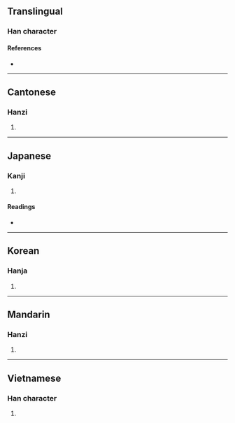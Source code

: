 {{character info/new}}
==Translingual==

===Han character===
{{Han char|rn=30|rad=口|as=12|sn=15|four=|canj=RBKF|ids=⿰口然}}

====References====
* {{Han ref|kx=0206.230|dkj=04237|hdz=10685.130|uh=562B|ud=22059}}

----

==Cantonese==

===Hanzi===
{{yue-hanzi|jyut=[[jin4]]|y=yin4}}

# {{defn|lang=yue|sort=口12}}

----

==Japanese==

===Kanji===
{{ja-kanji|grade=|rs=口12}}

# {{defn|lang=ja|sort=口12}}

====Readings====
* {{ja-readings|on=[[だ]] (da), [[なん]] (nan), [[ぜん]] (zen), [[ねん]] (nen)|kun=[[こたえる]] (kotaeru)}}

----

==Korean==

===Hanja===
{{ko-hanja|hangeul=[[연]]|rv=yeon|mr=yŏn}}

# {{defn|lang=ko|sort=口12}}

----

==Mandarin==

===Hanzi===
{{cmn-hanzi|pin=[[rán]] ([[ran2]])|wg=jan<sup>2</sup>}}

# {{defn|lang=cmn|sort=口12}}

----

==Vietnamese==

===Han character===
{{vi-hantu|[[nhoẻn]]|rs=口12}}

# {{defn|lang=vi|sort=口12}}
